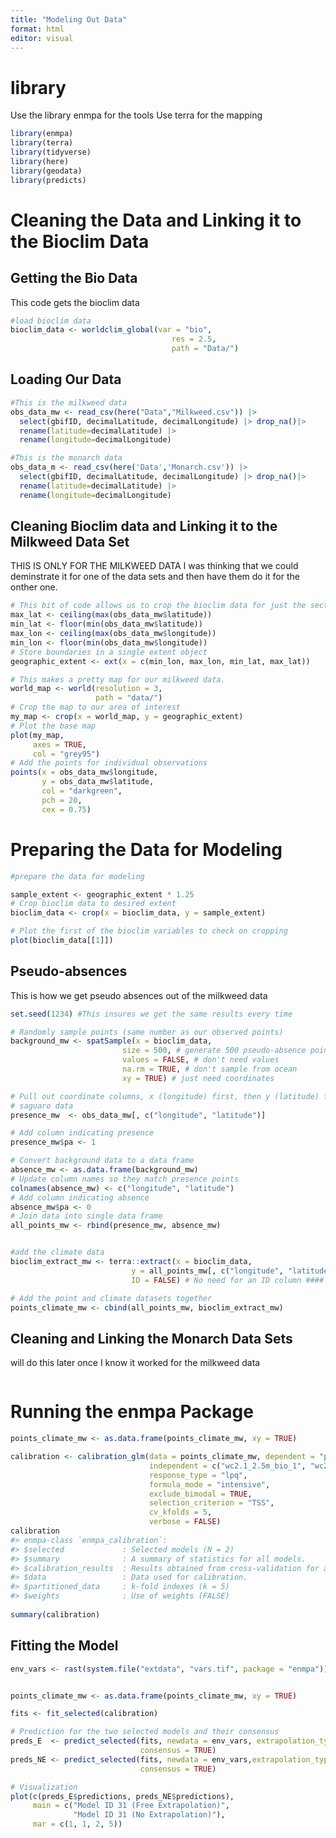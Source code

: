 ```yaml
---
title: "Modeling Out Data"
format: html
editor: visual
---
```


# library

Use the library enmpa for the tools Use terra for the mapping

```r
library(enmpa)
library(terra)
library(tidyverse)
library(here)
library(geodata)
library(predicts)

```

# Cleaning the Data and Linking it to the Bioclim Data

## Getting the Bio Data

This code gets the bioclim data

```r
#load bioclim data
bioclim_data <- worldclim_global(var = "bio",
                                    res = 2.5,
                                    path = "Data/")
```

## Loading Our Data

```r
#This is the milkweed data
obs_data_mw <- read_csv(here("Data","Milkweed.csv")) |>
  select(gbifID, decimalLatitude, decimalLongitude) |> drop_na()|>
  rename(latitude=decimalLatitude) |> 
  rename(longitude=decimalLongitude)

#This is the monarch data
obs_data_m <- read_csv(here('Data','Monarch.csv')) |>
  select(gbifID, decimalLatitude, decimalLongitude) |> drop_na()|>
  rename(latitude=decimalLatitude) |> 
  rename(longitude=decimalLongitude)

```

## Cleaning Bioclim data and Linking it to the Milkweed Data Set

THIS IS ONLY FOR THE MILKWEED DATA I was thinking that we could deminstrate it for one of the data sets and then have them do it for the onther one.

```r
# This bit of code allows us to crop the bioclim data for just the section we have for the milkweed.
max_lat <- ceiling(max(obs_data_mw$latitude))
min_lat <- floor(min(obs_data_mw$latitude))
max_lon <- ceiling(max(obs_data_mw$longitude))
min_lon <- floor(min(obs_data_mw$longitude))
# Store boundaries in a single extent object
geographic_extent <- ext(x = c(min_lon, max_lon, min_lat, max_lat))

# This makes a pretty map for our milkweed data.
world_map <- world(resolution = 3,
                   path = "data/")
# Crop the map to our area of interest
my_map <- crop(x = world_map, y = geographic_extent)
# Plot the base map
plot(my_map,
     axes = TRUE,
     col = "grey95")
# Add the points for individual observations
points(x = obs_data_mw$longitude,
       y = obs_data_mw$latitude,
       col = "darkgreen",
       pch = 20,
       cex = 0.75)


```

# Preparing the Data for Modeling

```r
#prepare the data for modeling

sample_extent <- geographic_extent * 1.25
# Crop bioclim data to desired extent
bioclim_data <- crop(x = bioclim_data, y = sample_extent)

# Plot the first of the bioclim variables to check on cropping
plot(bioclim_data[[1]])
```

## Pseudo-absences

This is how we get pseudo absences out of the milkweed data

```r
set.seed(1234) #This insures we get the same results every time

# Randomly sample points (same number as our observed points)
background_mw <- spatSample(x = bioclim_data,
                         size = 500, # generate 500 pseudo-absence points
                         values = FALSE, # don't need values
                         na.rm = TRUE, # don't sample from ocean
                         xy = TRUE) # just need coordinates

# Pull out coordinate columns, x (longitude) first, then y (latitude) from
# saguaro data
presence_mw  <- obs_data_mw[, c("longitude", "latitude")]

# Add column indicating presence
presence_mw$pa <- 1

# Convert background data to a data frame
absence_mw <- as.data.frame(background_mw)
# Update column names so they match presence points
colnames(absence_mw) <- c("longitude", "latitude")
# Add column indicating absence
absence_mw$pa <- 0
# Join data into single data frame
all_points_mw <- rbind(presence_mw, absence_mw)


#add the climate data
bioclim_extract_mw <- terra::extract(x = bioclim_data,
                           y = all_points_mw[, c("longitude", "latitude")],
                           ID = FALSE) # No need for an ID column #### for what ever reason, you need to specsify that the extract function is coming from the terra package so the "terra::" portion is absolutely critical

# Add the point and climate datasets together
points_climate_mw <- cbind(all_points_mw, bioclim_extract_mw)

```

## Cleaning and Linking the Monarch Data Sets

will do this later once I know it worked for the milkweed data

```r

```

# Running the enmpa Package

```r
points_climate_mw <- as.data.frame(points_climate_mw, xy = TRUE)

calibration <- calibration_glm(data = points_climate_mw, dependent = "pa",
                               independent = c("wc2.1_2.5m_bio_1", "wc2.1_2.5m_bio_12"),
                               response_type = "lpq",
                               formula_mode = "intensive", 
                               exclude_bimodal = TRUE, 
                               selection_criterion = "TSS",
                               cv_kfolds = 5, 
                               verbose = FALSE)
calibration
#> enmpa-class `enmpa_calibration`:
#> $selected             : Selected models (N = 2)
#> $summary              : A summary of statistics for all models. 
#> $calibration_results  : Results obtained from cross-validation for all models. 
#> $data                 : Data used for calibration. 
#> $partitioned_data     : k-fold indexes (k = 5)
#> $weights              : Use of weights (FALSE)
 
summary(calibration)
```

## Fitting the Model

```r
env_vars <- rast(system.file("extdata", "vars.tif", package = "enmpa"))


points_climate_mw <- as.data.frame(points_climate_mw, xy = TRUE)

fits <- fit_selected(calibration) 

# Prediction for the two selected models and their consensus
preds_E  <- predict_selected(fits, newdata = env_vars, extrapolation_type = "E",
                             consensus = TRUE)
preds_NE <- predict_selected(fits, newdata = env_vars,extrapolation_type = "NE",
                             consensus = TRUE)

# Visualization 
plot(c(preds_E$predictions, preds_NE$predictions),
     main = c("Model ID 31 (Free Extrapolation)",
              "Model ID 31 (No Extrapolation)"),
     mar = c(1, 1, 2, 5))
```

